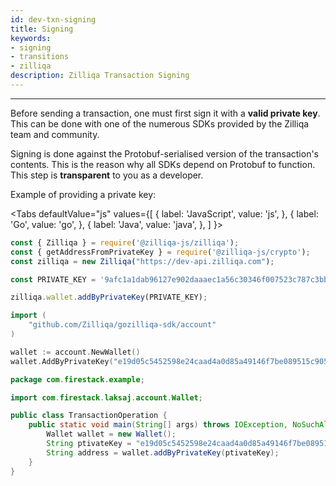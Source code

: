 ```yaml
---
id: dev-txn-signing
title: Signing
keywords: 
- signing
- transitions
- zilliqa
description: Zilliqa Transaction Signing
---
```

---
Before sending a transaction, one must first sign it with a __valid private key__. This can be done with one of the numerous SDKs provided by the Zilliqa team and community.

Signing is done against the Protobuf-serialised version of the transaction's contents. This is the reason why all SDKs depend on Protobuf to function. This step is __transparent__ to you as a developer.


Example of providing a private key:


<Tabs
  defaultValue="js"
  values={[
    { label: 'JavaScript', value: 'js', },
    { label: 'Go', value: 'go', },
    { label: 'Java', value: 'java', },
  ]
}>
<TabItem value="js">

```js
const { Zilliqa } = require('@zilliqa-js/zilliqa');
const { getAddressFromPrivateKey } = require('@zilliqa-js/crypto');
const zilliqa = new Zilliqa("https://dev-api.zilliqa.com");

const PRIVATE_KEY = '9afc1a1dab96127e902daaaec1a56c30346f007523c787c3bb62371c0e5a1be7'

zilliqa.wallet.addByPrivateKey(PRIVATE_KEY);
```

</TabItem>
<TabItem value="go">

```go
import (
	"github.com/Zilliqa/gozilliqa-sdk/account"
)

wallet := account.NewWallet()
wallet.AddByPrivateKey("e19d05c5452598e24caad4a0d85a49146f7be089515c905ae6a19e8a578a6930")
```

</TabItem>
<TabItem value="java">

```java
package com.firestack.example;

import com.firestack.laksaj.account.Wallet;

public class TransactionOperation {
    public static void main(String[] args) throws IOException, NoSuchAlgorithmException {
        Wallet wallet = new Wallet();
        String ptivateKey = "e19d05c5452598e24caad4a0d85a49146f7be089515c905ae6a19e8a578a6930";
        String address = wallet.addByPrivateKey(ptivateKey);
    }
}
```

</TabItem>
</Tabs>

